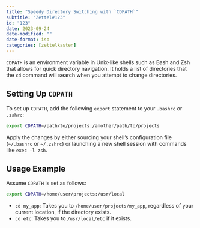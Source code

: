```yaml
---
title: "Speedy Directory Switching with `CDPATH`"
subtitle: "Zettel#123"
id: "123"
date: 2023-09-24
date-modified: ""
date-format: iso
categories: [zettelkasten]
---
```

`CDPATH` is an environment variable in Unix-like shells such as Bash and Zsh that allows for quick directory navigation. It holds a list of directories that the `cd` command will search when you attempt to change directories.

## Setting Up `CDPATH`

To set up `CDPATH`, add the following `export` statement to your `.bashrc` or `.zshrc`:

```bash
export CDPATH=/path/to/projects:/another/path/to/projects
```

Apply the changes by either sourcing your shell's configuration file (`~/.bashrc` or `~/.zshrc`) or launching a new shell session with commands like `exec -l zsh`.

## Usage Example

Assume `CDPATH` is set as follows:

```bash
export CDPATH=/home/user/projects:/usr/local
```

* `cd my_app`: Takes you to `/home/user/projects/my_app`, regardless of your current location, if the directory exists.
* `cd etc`: Takes you to `/usr/local/etc` if it exists.
